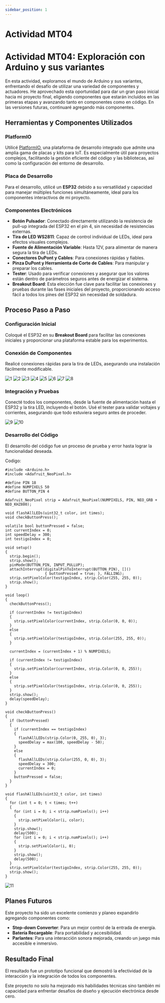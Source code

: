 ```yaml
---
sidebar_position: 1
---
```



# Actividad MT04

# Actividad MT04: Exploración con Arduino y sus variantes

En esta actividad, exploramos el mundo de Arduino y sus variantes, enfrentando el desafío de utilizar una variedad de componentes y actuadores. He aprovechado esta oportunidad para dar un gran paso inicial hacia mi proyecto final, eligiendo componentes que estarán incluidos en las primeras etapas y avanzando tanto en componentes como en código. En las versiones futuras, continuaré agregando más componentes.

## Herramientas y Componentes Utilizados

### PlatformIO

Utilicé [PlatformIO](https://platformio.org/), una plataforma de desarrollo integrado que admite una amplia gama de placas y kits para IoT. Es especialmente útil para proyectos complejos, facilitando la gestión eficiente del código y las bibliotecas, así como la configuración del entorno de desarrollo.

### Placa de Desarrollo

Para el desarrollo, utilicé un **ESP32** debido a su versatilidad y capacidad para manejar múltiples funciones simultáneamente, ideal para los componentes interactivos de mi proyecto.

### Componentes Electrónicos

- **Botón Pulsador**: Conectado directamente utilizando la resistencia de pull-up integrada del ESP32 en el pin 4, sin necesidad de resistencias externas.
- **Tira de LED WS2811**: Capaz de control individual de LEDs, ideal para efectos visuales complejos.
- **Fuente de Alimentación Variable**: Hasta 12V, para alimentar de manera segura la tira de LEDs.
- **Conectores DuPont y Cables**: Para conexiones rápidas y fiables.
- **Pinza DuPont y Herramienta de Corte de Cables**: Para manipular y preparar los cables.
- **Tester**: Usado para verificar conexiones y asegurar que los valores están dentro de parámetros seguros antes de energizar el sistema.
- **Breakout Board**: Esta elección fue clave para facilitar las conexiones y pruebas durante las fases iniciales del proyecto, proporcionando acceso fácil a todos los pines del ESP32 sin necesidad de soldadura.

## Proceso Paso a Paso

### Configuración Inicial

Coloqué el ESP32 en su **Breakout Board** para facilitar las conexiones iniciales y proporcionar una plataforma estable para los experimentos.

### Conexión de Componentes

Realicé conexiones rápidas para la tira de LEDs, asegurando una instalación fácilmente modificable.

![1](../../../img/MT04/1.jpeg)
![2](../../../img/MT04/2.jpeg)
![3](../../../img/MT04/3.jpeg)
![4](../../../img/MT04/4.jpeg)
![5](../../../img/MT04/5.gif)
![6](../../../img/MT04/6.jpeg)
![7](../../../img/MT04/7.jpeg)
![8](../../../img/MT04/8.jpeg)

### Integración y Pruebas

Conecté todos los componentes, desde la fuente de alimentación hasta el ESP32 y la tira LED, incluyendo el botón. Usé el tester para validar voltajes y corrientes, asegurando que todo estuviera seguro antes de proceder.

![9](../../../img/MT04/9.jpeg)
![10](../../../img/MT04/10.jpeg)

### Desarrollo del Código

El desarrollo del código fue un proceso de prueba y error hasta lograr la funcionalidad deseada.

Codigo:

```
#include <Arduino.h>
#include <Adafruit_NeoPixel.h>

#define PIN 18
#define NUMPIXELS 50
#define BUTTON_PIN 4

Adafruit_NeoPixel strip = Adafruit_NeoPixel(NUMPIXELS, PIN, NEO_GRB + NEO_KHZ800);

void flashAllLEDs(uint32_t color, int times);
void checkButtonPress();

volatile bool buttonPressed = false;
int currentIndex = 0;
int speedDelay = 300;
int testigoIndex = 0;

void setup()
{
  strip.begin();
  strip.show();
  pinMode(BUTTON_PIN, INPUT_PULLUP);
  attachInterrupt(digitalPinToInterrupt(BUTTON_PIN), []()
                  { buttonPressed = true; }, FALLING);
  strip.setPixelColor(testigoIndex, strip.Color(255, 255, 0));
  strip.show();
}

void loop()
{
  checkButtonPress();

  if (currentIndex != testigoIndex)
  {
    strip.setPixelColor(currentIndex, strip.Color(0, 0, 0));
  }
  else
  {
    strip.setPixelColor(testigoIndex, strip.Color(255, 255, 0));
  }

  currentIndex = (currentIndex + 1) % NUMPIXELS;

  if (currentIndex != testigoIndex)
  {
    strip.setPixelColor(currentIndex, strip.Color(0, 0, 255));
  }
  else
  {
    strip.setPixelColor(testigoIndex, strip.Color(0, 0, 255));
  }
  strip.show();
  delay(speedDelay);
}

void checkButtonPress()
{
  if (buttonPressed)
  {
    if (currentIndex == testigoIndex)
    {
      flashAllLEDs(strip.Color(0, 255, 0), 3);
      speedDelay = max(100, speedDelay - 50);
    }
    else
    {
      flashAllLEDs(strip.Color(255, 0, 0), 3);
      speedDelay = 300;
      currentIndex = 0;
    }
    buttonPressed = false;
  }
}

void flashAllLEDs(uint32_t color, int times)
{
  for (int t = 0; t < times; t++)
  {
    for (int i = 0; i < strip.numPixels(); i++)
    {
      strip.setPixelColor(i, color);
    }
    strip.show();
    delay(500);
    for (int i = 0; i < strip.numPixels(); i++)
    {
      strip.setPixelColor(i, 0);
    }
    strip.show();
    delay(500);
  }
  strip.setPixelColor(testigoIndex, strip.Color(255, 255, 0));
  strip.show();
}

```

![11](../../../img/MT04/11.jpeg)

## Planes Futuros

Este proyecto ha sido un excelente comienzo y planeo expandirlo agregando componentes como:

- **Step-down Converter**: Para un mejor control de la entrada de energía.
- **Batería Recargable**: Para portabilidad y accesibilidad.
- **Parlantes**: Para una interacción sonora mejorada, creando un juego más accesible e inmersivo.

## Resultado Final

El resultado fue un prototipo funcional que demostró la efectividad de la interacción y la integración de todos los componentes.

<ReactPlayer playing controls url="/EDFI/video/MT04/final.mp4" />

Este proyecto no solo ha mejorado mis habilidades técnicas sino también mi
capacidad para enfrentar desafíos de diseño y ejecución electrónica desde cero.
